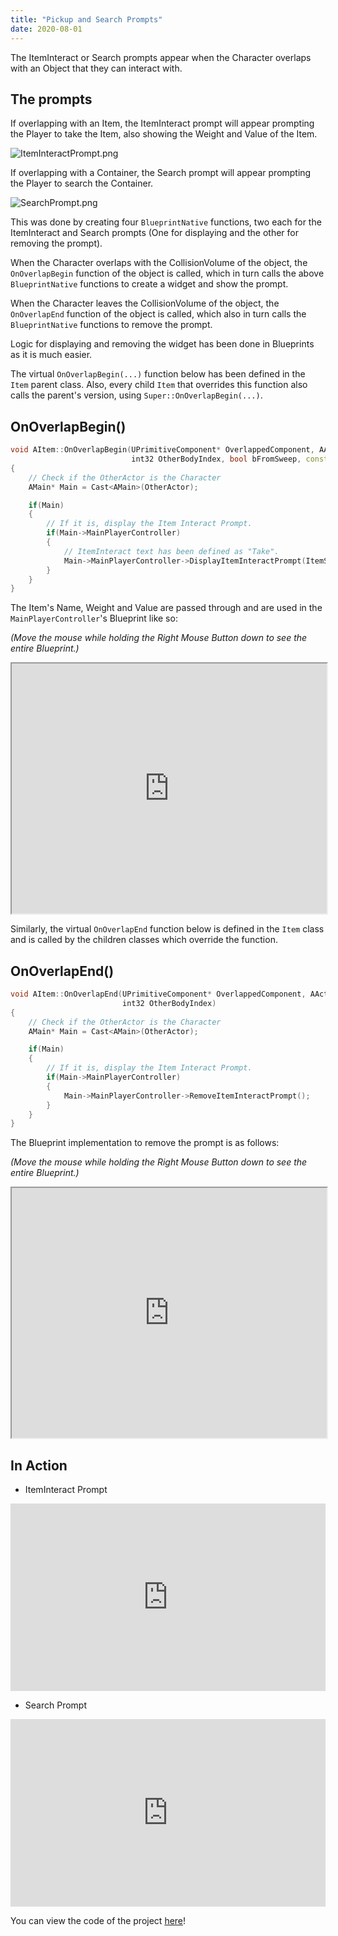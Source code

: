 ---
title: "Pickup and Search Prompts"
date: 2020-08-01
---



The ItemInteract or Search prompts appear when the Character overlaps with an Object that they can interact with.

## The prompts

If overlapping with an Item, the ItemInteract prompt will appear prompting the Player to take the Item, also showing the Weight and Value 
of the Item.

![ItemInteractPrompt.png](ItemInteractPrompt.png)

If overlapping with a Container, the Search prompt will appear prompting the Player to search the Container.

![SearchPrompt.png](SearchPrompt.png)

This was done by creating four `BlueprintNative` functions, two each for the ItemInteract and Search prompts
(One for displaying and the other for removing the prompt). 

When the Character overlaps with the CollisionVolume of the object, the `OnOverlapBegin` function of the object is called, which in
turn calls the above `BlueprintNative` functions to create a widget and show the prompt. 

When the Character leaves the CollisionVolume of the object, the `OnOverlapEnd` function of the object is called, which also in
turn calls the `BlueprintNative` functions to remove the prompt.  

Logic for displaying and removing the widget has been done in Blueprints as it is much easier.

The virtual `OnOverlapBegin(...)` function below has been defined in the `Item` parent class. Also, every child `Item` that overrides this function
also calls the parent's version, using `Super::OnOverlapBegin(...)`.

## OnOverlapBegin()
```cpp
void AItem::OnOverlapBegin(UPrimitiveComponent* OverlappedComponent, AActor* OtherActor, UPrimitiveComponent* OtherComp,
                           int32 OtherBodyIndex, bool bFromSweep, const FHitResult& SweepResult)
{
	// Check if the OtherActor is the Character
	AMain* Main = Cast<AMain>(OtherActor);

	if(Main)
	{
		// If it is, display the Item Interact Prompt.
		if(Main->MainPlayerController)
		{
			// ItemInteract text has been defined as "Take". 
			Main->MainPlayerController->DisplayItemInteractPrompt(ItemStructure.ItemDisplayName.ToString(), ItemStructure.Weight, ItemStructure.Value, ItemInteractText);
		}
	}
}
```
The Item's Name, Weight and Value are passed through and are used in the `MainPlayerController`'s Blueprint like so:

*(Move the mouse while holding the Right Mouse Button down to see the entire Blueprint.)*
<iframe src="https://blueprintue.com/render/s06cjcma" width="100%" height="400px" scrolling="no" allowfullscreen></iframe>

Similarly, the virtual `OnOverlapEnd` function below is defined in the `Item` class and is called by the children classes which override the function.

## OnOverlapEnd()
```cpp
void AItem::OnOverlapEnd(UPrimitiveComponent* OverlappedComponent, AActor* OtherActor, UPrimitiveComponent* OtherComp,
                         int32 OtherBodyIndex)
{
	// Check if the OtherActor is the Character
	AMain* Main = Cast<AMain>(OtherActor);

	if(Main)
	{
		// If it is, display the Item Interact Prompt.
		if(Main->MainPlayerController)
		{			
			Main->MainPlayerController->RemoveItemInteractPrompt();
		}
	}
}
```
The Blueprint implementation to remove the prompt is as follows:

*(Move the mouse while holding the Right Mouse Button down to see the entire Blueprint.)*
<iframe src="https://blueprintue.com/render/zozqtwx9" width="100%" height="400px" scrolling="no" allowfullscreen> </iframe>

## In Action 

- ItemInteract Prompt
<iframe src="https://www.youtube.com/embed/3ONy3fMEnmE" width="100%" height="300px" frameborder="0"> </iframe> 

- Search Prompt
<iframe src="https://www.youtube.com/embed/s4wPKBajsEo" width="100%" height="300px" frameborder="0"> </iframe> 

You can view the code of the project [here](https://github.com/1Gokul/MedievalCombatProject)!
